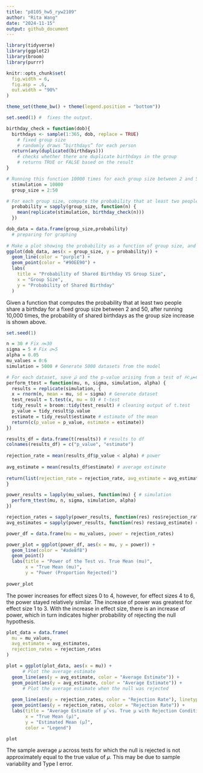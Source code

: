 ```yaml
---
title: "p8105_hw5_ryw2109"
author: "Rita Wang"
date: "2024-11-15"
output: github_document
---
```


```r
library(tidyverse)
library(ggplot2)
library(broom)
library(purrr)

knitr::opts_chunk$set(
  fig.width = 6,
  fig.asp = .6,
  out.width = "90%"
)

theme_set(theme_bw() + theme(legend.position = "bottom"))
```

```r
set.seed(1) #  fixes the output.

birthday_check = function(dob){
  birthdays <- sample(1:365, dob, replace = TRUE)
    # fixed group size
    # randomly draws “birthdays” for each person
  return(any(duplicated(birthdays)))
    # checks whether there are duplicate birthdays in the group
    # returns TRUE or FALSE based on the result
}

# Running this function 10000 times for each group size between 2 and 50
  stimulation = 10000 
  group_size = 2:50

# For each group size, compute the probability that at least two people in the group will share a birthday by averaging across the 10000 simulation runs
  probability = sapply(group_size, function(n) {
    mean(replicate(stimulation, birthday_check(n)))
  })

dob_data = data.frame(group_size,probability)
  # preparing for graphing
  
# Make a plot showing the probability as a function of group size, and comment on your results.
ggplot(dob_data, aes(x = group_size, y = probability)) +
  geom_line(color = "purple") +
  geom_point(color = "#90EE90") +
  labs(
    title = "Probability of Shared Birthday VS Group Size",
    x = "Group Size",
    y = "Probability of Shared Birthday"
  )
```

Given a function that computes the probability that at least two people share a birthday for a fixed group size between 2 and 50, after running 10,000 times, the probability of shared birthdays as the group size increase is shown above.

```r
set.seed(1)

n = 30 # Fix 𝑛=30
sigma = 5 # Fix 𝜎=5
alpha = 0.05
mu_values = 0:6
simulation = 5000 # Generate 5000 datasets from the model

# For each dataset, save 𝜇̂ and the p-value arising from a test of 𝐻:𝜇=0 using 𝛼=0.05. Hint: to obtain the estimate and p-value, use broom::tidy to clean the output of t.test.
perform_ttest = function(mu, n, sigma, simulation, alpha) {
  results = replicate(simulation, {
  x = rnorm(n, mean = mu, sd = sigma) # Generate dataset
  test_result = t.test(x, mu = 0) # t-test
  tidy_result = broom::tidy(test_result) # cleaning output of t.test
  p_value = tidy_result$p.value
  estimate = tidy_result$estimate # estimate of the mean
  return(c(p_value = p_value, estimate = estimate))
})

results_df = data.frame(t(results)) # results to df
colnames(results_df) = c("p_value", "estimate")
  
rejection_rate = mean(results_df$p_value < alpha) # power
  
avg_estimate = mean(results_df$estimate) # average estimate
  
return(list(rejection_rate = rejection_rate, avg_estimate = avg_estimate, results = results_df))
}

power_results = lapply(mu_values, function(mu) { # simulation
  perform_ttest(mu, n, sigma, simulation, alpha)
})

rejection_rates = sapply(power_results, function(res) res$rejection_rate) # extracting rejection rates
avg_estimates = sapply(power_results, function(res) res$avg_estimate) # extracting average estimates

```

```r
power_df = data.frame(mu = mu_values, power = rejection_rates)

power_plot = ggplot(power_df, aes(x = mu, y = power)) +
  geom_line(color = "#ade8f8")
  geom_point()
  labs(title = "Power of the Test vs. True Mean (mu)",
       x = "True Mean (mu)",
       y = "Power (Proportion Rejected)")
  
power_plot
```

The power increases for effect sizes 0 to 4, however, for effect sizes 4 to 6, the power stayed relatively similar. The increase of power was greatest for effect size 1 to 3. With the increase in effect size, there is an increase of power, which in turn indicates higher probability of rejecting the null hypothesis.

```r
plot_data = data.frame(
  mu = mu_values,
  avg_estimate = avg_estimates,
  rejection_rates = rejection_rates
)

plot = ggplot(plot_data, aes(x = mu)) +
      # Plot the average estimate
  geom_line(aes(y = avg_estimate, color = "Average Estimate")) +
  geom_point(aes(y = avg_estimate, color = "Average Estimate")) +
      # Plot the average estimate when the null was rejected
  
  geom_line(aes(y = rejection_rates, color = "Rejection Rate"), linetype = "dashed") +
  geom_point(aes(y = rejection_rates, color = "Rejection Rate")) +
  labs(title = "Average Estimate of µ̂ vs. True µ with Rejection Condition",
       x = "True Mean (µ)",
       y = "Estimated Mean (µ̂)",
       color = "Legend")

plot
```

The sample average 𝜇 across tests for which the null is rejected is not approximately equal to the true value of 𝜇. This may be due to sample variability and Type I error.
```r

```